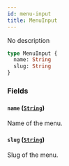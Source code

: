 ```yaml
---
id: menu-input
title: MenuInput
---
```


No description

```graphql
type MenuInput {
  name: String
  slug: String
}
```

### Fields

#### `name` ([`String`](/developer/api-reference/scalars/string.mdx))

Name of the menu.

#### `slug` ([`String`](/developer/api-reference/scalars/string.mdx))

Slug of the menu.
